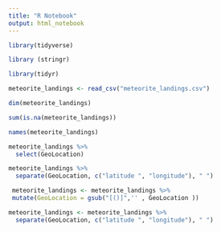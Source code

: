 ```yaml
---
title: "R Notebook"
output: html_notebook
---
```



```r
library(tidyverse)
```

```r
library (stringr)
```




```r
library(tidyr)
```

```r
meteorite_landings <- read_csv("meteorite_landings.csv")
```

```r
dim(meteorite_landings) 


```

```r
sum(is.na(meteorite_landings)) 


```

```r
names(meteorite_landings)
```

```r
meteorite_landings %>% 
  select(GeoLocation)
```

```r
meteorite_landings %>% 
  separate(GeoLocation, c("latitude ", "longitude"), " ") 
```



```r
 meteorite_landings <- meteorite_landings %>% 
 mutate(GeoLocation = gsub("[()]",'' , GeoLocation ))
```

```r

meteorite_landings <- meteorite_landings %>% 
  separate(GeoLocation, c("latitude ", "longitude"), " ") 
```

```r

```

